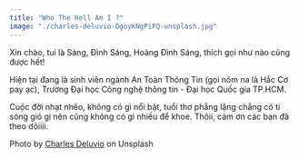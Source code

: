 ```yaml
---
title: "Who The Hell Am I ?"
image: "./charles-deluvio-DgoyKNgPiFQ-unsplash.jpg"
---
```



Xin chào, tui là Sáng, Đình Sáng, Hoàng Đình Sáng, thích gọi như nào cũng được hết!

Hiện tại đang là sinh viên ngành An Toàn Thông Tin (gọi nôm na là Hắc Cơ pay ạc), Trường Đại học Công nghệ thông tin - Đại học Quốc gia TP.HCM.

Cuộc đời nhạt nhẽo, không có gì nổi bật, tuổi thơ phẳng lặng chẳng có tí sóng gió gì nên cũng không có gì nhiều để khoe. Thôii, cảm ơn các bạn đã theo dõiiii.

Photo by <a href="https://unsplash.com/@charlesdeluvio?utm_source=unsplash&utm_medium=referral&utm_content=creditCopyText" target="_blank" rel="nofollow noopener noreferrer" aria-label="External Link"><Underlining>Charles Deluvio</Underlining></a> on Unsplash
